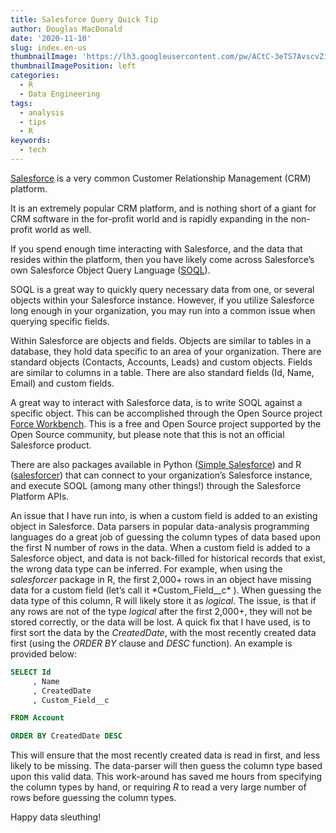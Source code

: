 ```yaml
---
title: Salesforce Query Quick Tip
author: Douglas MacDonald
date: '2020-11-10'
slug: index.en-us
thumbnailImage: 'https://lh3.googleusercontent.com/pw/ACtC-3eTS7AvscvZiJ3opxnxpNPrMHL33IsvqbDlqabHac2JAvjwCQ5GP6Mpzlc4AhEntbDYBUGWpGjQAqzYTmRjgxuLyssS8JD3fkLdEx_qpdp8NY8850y20qQB0_c2sgLOtvn5HZ7SlEcWDC-Y59f93Rh0=w600-h400-no?authuser=0'
thumbnailImagePosition: left
categories:
  - R
  - Data Engineering
tags:
  - analysis
  - tips
  - R
keywords:
  - tech
---
```


<!--more-->

[Salesforce](https://en.wikipedia.org/wiki/Salesforce) is a very common Customer Relationship Management (CRM) platform.

It is an extremely popular CRM platform, and is nothing short of a giant for CRM software in the for-profit world and is rapidly expanding in the non-profit world as well.

If you spend enough time interacting with Salesforce, and the data that resides within the platform, then you have likely come across Salesforce's own Salesforce Object Query Language ([SOQL](https://developer.salesforce.com/docs/atlas.en-us.soql_sosl.meta/soql_sosl/sforce_api_calls_soql.htm)).

SOQL is a great way to quickly query necessary data from one, or several objects within your Salesforce instance. However, if you utilize Salesforce long enough in your organization, you may run into a common issue when querying specific fields.

Within Salesforce are objects and fields. Objects are similar to tables in a database, they hold data specific to an area of your organization. There are standard objects (Contacts, Accounts, Leads) and custom objects. Fields are similar to columns in a table. There are also standard fields (Id, Name, Email) and custom fields.

A great way to interact with Salesforce data, is to write SOQL against a specific object. This can be accomplished through the Open Source project [Force Workbench](https://github.com/forceworkbench/forceworkbench). This is a free and Open Source project supported by the Open Source community, but please note that this is not an official Salesforce product.

There are also packages available in Python ([Simple Salesforce](https://github.com/simple-salesforce/simple-salesforce)) and R ([salesforcer](https://github.com/StevenMMortimer/salesforcer)) that can connect to your organization's Salesforce instance, and execute SOQL (among many other things!) through the Salesforce Platform APIs.

An issue that I have run into, is when a custom field is added to an existing object in Salesforce. Data parsers in popular data-analysis programming languages do a great job of guessing the column types of data based upon the first N number of rows in the data. When a custom field is added to a Salesforce object, and data is not back-filled for historical records that exist, the wrong data type can be inferred. For example, when using the *salesforcer* package in R, the first 2,000+ rows in an object have missing data for a custom field (let's call it *Custom_Field__c* ). When guessing the data type of this column, R will likely store it as *logical*. The issue, is that if any rows are not of the type *logical* after the first 2,000+, they will not be stored correctly, or the data will be lost. A quick fix that I have used, is to first sort the data by the *CreatedDate*, with the most recently created data first (using the *ORDER BY* clause and *DESC* function). An example is provided below:

```sql
SELECT Id
     , Name
     , CreatedDate
     , Custom_Field__c

FROM Account

ORDER BY CreatedDate DESC
```

This will ensure that the most recently created data is read in first, and less likely to be missing. The data-parser will then guess the column type based upon this valid data. This work-around has saved me hours from specifying the column types by hand, or requiring *R* to read a very large number of rows before guessing the column types.

Happy data sleuthing!